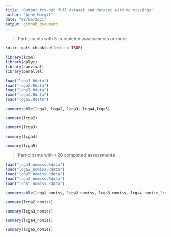 ---
title: "Output try-out full dataset and dataset with no missings"
author: "Anne Margit"
date: "08/06/2021"
output: github_document
---

> Participants with 3 completed assessments or more 

```{r setup, include=FALSE}
knitr::opts_chunk$set(echo = TRUE)
```

```{r}
library(lcmm)
library(dplyr)
library(survival)
library(parallel)
```

```{r}
load("lcga1.Rdata")
load("lcga2.Rdata")
load("lcga3.Rdata")
load("lcga4.Rdata")
load("lcga5.Rdata")
```

```{r}
summarytable(lcga1, lcga2, lcga3, lcga4,lcga5)

summary(lcga2)

summary(lcga3)

summary(lcga4)

summary(lcga5)
```

> Participants with >20 completed assessments 

```{r}
load("lcga1_nomiss.Rdata")
load("lcga2_nomiss.Rdata")
load("lcga3_nomiss.Rdata")
load("lcga4_nomiss.Rdata")
load("lcga5_nomiss.Rdata")
```

```{r}
summarytable(lcga1_nomiss, lcga2_nomiss, lcga3_nomiss, lcga4_nomiss,lcga5_nomiss)

summary(lcga2_nomiss)

summary(lcga3_nomiss)

summary(lcga4_nomiss)

summary(lcga5_nomiss)
```
